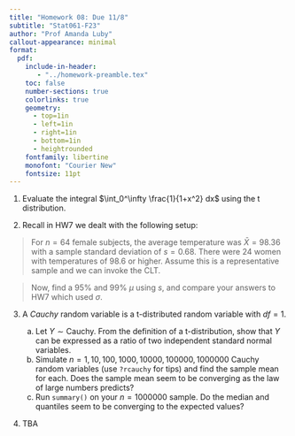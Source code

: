 ```yaml
---
title: "Homework 08: Due 11/8"
subtitle: "Stat061-F23"
author: "Prof Amanda Luby"
callout-appearance: minimal
format:
  pdf:
    include-in-header: 
       - "../homework-preamble.tex"
    toc: false
    number-sections: true
    colorlinks: true
    geometry:
      - top=1in
      - left=1in
      - right=1in
      - bottom=1in
      - heightrounded
    fontfamily: libertine
    monofont: "Courier New"
    fontsize: 11pt
---
```


1. Evaluate the integral $\int_0^\infty \frac{1}{1+x^2} dx$ using the t distribution. 

2. Recall in HW7 we dealt with the following setup: 

>For $n=64$ female subjects, the average temperature was $\bar{X} = 98.36$ with a sample standard deviation of $s = 0.68$. There were 24 women with temperatures of $98.6$ or higher. Assume this is a representative sample and we can invoke the CLT. 

>Now, find a 95% and 99% $\mu$ using $s$, and compare your answers to HW7 which used $\sigma$. 

3. A *Cauchy* random variable is a t-distributed random variable with $df = 1$. 

   (a) Let $Y \sim \text{Cauchy}$. From the definition of a t-distribution, show that $Y$ can be expressed as a ratio of two independent standard normal variables. 
   (b) Simulate $n = 1, 10, 100, 1000, 10000, 100000, 1000000$ Cauchy random variables (use `?rcauchy` for tips) and find the sample mean for each. Does the sample mean seem to be converging as the law of large numbers predicts? 
   (c) Run `summary()` on your $n=1000000$ sample. Do the median and quantiles seem to be converging to the expected values? 

4. TBA 

